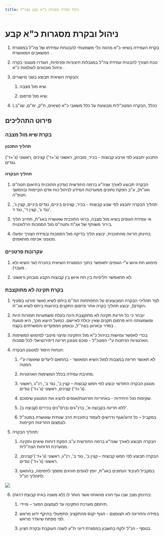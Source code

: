 ```yaml
---
title: ניהול ובקרת מסגרות כ"א קבע בצה"ל
---
```




# ניהול ובקרת מסגרות כ"א קבע

1)	בקרת העמידה בשיאי כ"א מהווה כלי משמעותי להבטחת עמידתו של צה"ל במסגרת המשאבים המאושרת . 

2) נוכח הצורך להבטיח עמידת צה"ל במגבלות חיצוניות ופנימיות, הוגדרו מנגנוני בקרה וניהול מוכוונים לעולמות כ"א . 

3)	הבקרה השיאית תבוצע בשני מישורים: 

      1) שיא מול מצבה. 

      2) שיא מול פרסום. 

4)	ככלל ,הבקרה המטכ"לית מבוצעת על כלל משאבי כ"א (שיאים, ח"ק, ימ"ם, שנ"ב.) 

## פירוט התהליכים

### בקרת שיא מול מצבה

#### תהליך התכנון

התכנון יתבצע לפי ארבע קבוצות - בכיר, מובהק, ראשוני (ג'+ד') קצינים ,ראשוני (ג'+ד') נגדים. 

#### תהליך הבקרה

1) הבקרה תבוצע לאורך שנה"ע ברמה החודשית (עדכון התוכנית בתיאום חטה"ס ואג"ת), ע"ב הפקת נתונים ממערכות המידע לניהול כוח אדם הקיימות ובהמשך תנופ"ה.  

2) תהליך הבקרה יתבצע לפי שבע קבוצות  - בכיר, קצינים ביניים, נגדים ביניים, קצין ג', נגד ג', קצין ד', נגד ד'. 

3) אי עמידת הגופים בשיא מול מצבה, בראי התוכנית שאושרה באג"ת, תחייב הליך בירור משותף של אג"ת וחטה"ס מול הסמכות הרלוונטית. 

4) בהינתן חריגה מהתוכנית, יבוצע הליך בדיקה מול הסמכות ובמידת הצורך יופעלו מנגנוני אכיפה מותאמים. 

### עקרונות פרטניים

1)  מימוש תת איוש ע"י הגופים יתאפשר בתוך המסגרת השיאית בהכרח (עד השיא ולא מעבר) . 

2) לא תתאפשר חליפיות בין תת איוש בין קבוצות הקבע מובהק וראשוני. 


### בקרת תקינה לא מתוקצבת

1) לצד תהליכי הבקרה המבוצעים על התפתחות המ''מ ביחס לשיא (אשר פורטו בסעיף הקודם), יבוצע תהליך בקרה אחר פרסום התקנים בזרועות ביחס לשיא אג''ת. 

2) יובהר כי כל חריגת תקינה לא מתוקצבת הינה בעלת משמעויות חמורות היות 
ומשמעותה היא פרסום תקנים שאין יכולת לאיישם. כפועל היוצא מכך, היא פוגעת בסדר ובארגון בצה''ל, ובאמון המפקדים והמשרתים בקצה . 

3) בכדי לאפשר גמישות בניהול כ"א מול התקינה ומיצוי מיטבי למימוש המשימות הארגוניות הניתנות ע"י המטכ"ל - סוכם מנגנון חריגה דיפירנציאלי לכל סמכות. 

4) הנחות היסוד למנגנון הבקרה: 

   1) לא תאושר חריגה במצבות למול השיא המאושר - בהתאם ליעדים שאושרו ע"י המטה. 

   2) מחויבת עמידה בכלל המשימות הארגוניות. 

   3) מנגנון הבקרה החודשי יבוצע לפי חמש קבוצות – קצין ב', נגד ב', רנ"ג ,ראשוני (ג'+ד') קצינים, ראשוני (ג'+ד') נגדים. 

   4) שקיפות מול היחידות - באחריות הזרועות/אגפים להציג את המנגנון שיסוכם. 

   5) ללא חריגה בקבוצה א’, ברנ"גים וברס"נים בכירים (קבוצה ב)'. 

   6) במקביל – כל זרוע/אגף נדרשים לעמוד בתוכנית הרב שנתית שאושרה במטכ"ל לצמצום החריגות הקיימות. 

5) תהליך הבקרה:  

   1) הבקרה תבוצע לאורך שנה"ע ברמה החודשית ע"ב הפקת דוחות שיאים ותקינה ממערכת הדוחות הצה"לית. 
   
   2) הבקרה תבוצע לפי חמש קבוצות – קצין ב', נגד ב', רנ"ג, ראשוני (ג'+ד )'קצינים, ראשוני (ג'+ד') נגדים.  
   
   3) במקביל לעיבוד הנתונים באג"ת, יופץ לגופים חורגים מסמך לחסימה, בהתאם לתהליך הנ"ל: 

<img src={bakara.src} />

6) בהינתן מצב שבו גוף חורג מהאחוז אשר הותר לו (לא משנה באיזו קבוצת דרגה): 

   1) תיחסם מערכת התקינה עד לצמצום הפער – מיידי. 

   2) במידה והחריגה לא תצומצם - הגוף יקנס מהתקציב התפעולי בהיקף ידוע מראש לפי מפתח שיוגדר מראש. 

   3) בנוסף - הנ"ל ילקח בחשבון במסגרת דיוני ת"ע לשנה העוקבת ובקרת חציון. 
